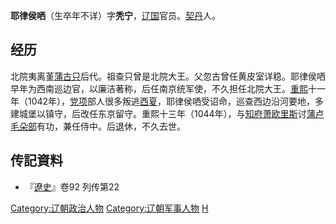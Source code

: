 '''耶律侯哂'''（生卒年不详）字'''秃宁'''，[[辽国|辽国]]官员。[[契丹|契丹]]人。
== 经历 ==
北院夷离堇[[蒲古只|蒲古只]]后代。祖查只曾是北院大王。父忽古曾任黄皮室详稳。耶律侯哂早年为西南巡边官，以廉洁著称，后任南京统军使，不久担任北院大王。[[重熙|重熙]]十一年（1042年），[[党项|党项]]部人很多叛逃[[西夏|西夏]]，耶律侯哂受诏命，巡查西边沿河要地，多建城堡以镇守，后改任东京留守。重熙十三年（1044年），与[[知府|知府]][[萧欧里斯|萧欧里斯]]讨[[蒲卢毛朵部|蒲卢毛朵部]]有功，兼任侍中。后退休，不久去世。
== 传記資料 ==
*『[[遼史|遼史]]』卷92 列传第22

[[Category:辽朝政治人物|Category:辽朝政治人物]]
[[Category:辽朝军事人物|Category:辽朝军事人物]]
[[Category:耶律氏|H]]
{{辽朝人物小作品}}